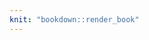 ```yaml
---
knit: "bookdown::render_book"
---
```


\prefacesection{Abstract}


\afterpage{\blankpage}


\afterpreface



\afterpage{\blankpage}
